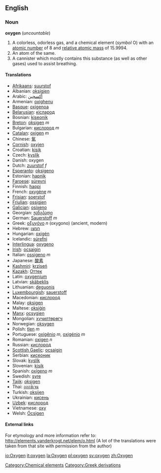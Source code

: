 ==English==
{{elements|O|Nitrogen|N|Fluorine|F}}
=== Noun ===
{{wikipedia}}
'''oxygen''' (''uncountable'')

# A colorless, odorless gas, and a chemical element (''symbol'' O) with an [[atomic number]] of 8 and [[relative atomic mass]] of 15.9994.
# An atom of the same.
# A cannister which mostly contains this substance (as well as other gases) used to assist breathing.

==== Translations ====
*[[Afrikaans]]: [[suurstof]]
*Albanian: [[oksigjen]]
*Arabic: [[أكسجين]]
*Armenian: [[oxighenu]]
*[[Basque]]: [[oxigenoa]]
*[[Belarusian]]: [[кiсларод]]
*Bosnian: [[kiseonik]]
*[[Breton]]: [[oksigen]] ''m''
*Bulgarian: [[кислород]] ''m''
*[[Catalan]]: [[oxigen]] ''m''
*Chinese: [[氧]]
*[[Cornish]]: [[oxyjen]]
*Croatian: [[kisik]]
*Czech: [[kyslík]]
*Danish: oxygen
*Dutch: [[zuurstof]] ''f''
*[[Esperanto]]: [[oksigeno]]
*Estonian: [[hapnik]]
*[[Faroese]]: [[súrevni]]
*Finnish: [[happi]]
*French: [[oxygène]] ''m''
*[[Frisian]]: [[soerstof]]
*[[Friulian]]: [[ossigjen]]
*[[Galician]]: [[osíxeno]]
*Georgian: [[ჟანგბადი]]
*German: [[Sauerstoff]] ''m''
*Greek: [[οξυγόνο]] ''n'' (oxygono) (ancient, modern)
*Hebrew: [[חמצן]]
*Hungarian: [[oxigén]]
*Icelandic: [[súrefni]]
*[[Interlingua]]: [[oxygeno]]
*[[Irish]]: [[ocsaigin]]
*Italian: [[ossigeno]] ''m''
*Japanese: [[酸素]]
*[[Kashmiri]]: [[krziseń]]
*[[Kazakh]]: [[Оттек]]
*Latin: [[oxygenium]]
*Latvian: [[skābeklis]]
*Lithuanian: [[deguonis]]
*[[Luxembourgish]]: [[sauerstoff]]
*Macedonian: [[кислород]]
*Malay: [[oksigen]]
*Maltese: [[oksiġin]]
*[[Manx]]: [[ocsygien]]
*Mongolian: [[хүчилтөрөгч]]
*Norwegian: [[oksygen]]
*Polish: [[tlen]] ''m''
*Portuguese: [[oxigênio]] ''m'', [[oxigénio]] ''m''
*Romanian: [[oxigen]] ''n''
*Russian: [[кислород]]
*[[Scottish Gaelic]]: [[ocsaigin]]
*Serbian: [[кисеоник]]
*Slovak: [[kyslík]]
*Slovenian: [[kisik]]
*Spanish: [[oxígeno]] ''m''
*Swedish: [[syre]]
*[[Tajik]]: [[oksigen]]
*Thai: [[ออกซิเจน]]
*Turkish: [[oksijen]]
*Ukrainian: [[кисень]]
*[[Uzbek]]: [[кислород]]
*Vietnamese: [[oxy]]
*Welsh: [[Ócsigen]]

====External links====
For etymology and more information refer to:
http://elements.vanderkrogt.net/elem/o.html
(A lot of the translations were taken from that site with permission from the author)

[[Category:Chemical elements]]

[[Category:Greek derivations]]

[[io:Oxygen]]
[[it:oxygen]]
[[la:Oxygen]]
[[pl:oxygen]]
[[sv:oxygen]]
[[zh:Oxygen]]